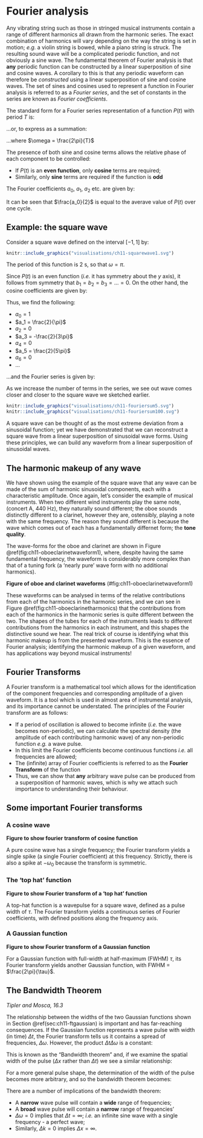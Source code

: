 
# Fourier analysis {#sec:ch11-fourieranalysis}

Any vibrating string such as those in stringed musical instruments contain a range of different harmonics all drawn from the harmonic series.  The exact combination of harmonics will vary depending on the way the string is set in motion; *e.g.* a violin string is bowed, while a piano string is struck.  The resulting sound wave will be a complicated periodic function, and not obviously a sine wave.  The fundamental theorem of Fourier analysis is that **any** periodic function can be constructed by a linear superposition of sine and cosine waves.  A corollary to this is that any periodic waveform can therefore be *constructed* using a linear superposition of sine and cosine waves.  The set of sines and cosines used to represent a function in Fourier analysis is referred to as a *Fourier series*, and the set of constants in the series are known as *Fourier coefficients*.

The standard form for a Fourier series representation of a function $P(t)$ with period $T$ is:

\begin{equation}
\begin{array}{rclcl}
P(t) = \dfrac{1}{2}a_0 & +& a_1 \cos \omega t &+& b_1 \sin \omega t \\
                      & + &a_2 \cos 2\omega t &+& b_2 \sin 2\omega t \\
                      & +& a_3 \cos 3\omega t &+& b_3 \sin 3\omega t \\
\end{array}
\end{equation}

...or, to express as a summation:

\begin{equation}
P(t) = \frac{1}{2}a_{0} + \sum_{n=1}^{\infty}\left(a_{n}\cos n\omega t + b_{n}\sin n\omega t\right)
\end{equation}

...where $\omega = \frac{2\pi}{T}$

The presence of both sine and cosine terms allows the relative phase of each component to be controlled:

* If $P(t)$ is an **even function**, only **cosine** terms are required;
* Similarly, only **sine** terms are required if the function is **odd**

The Fourier coefficients $a_0$, $a_1$, $a_2$ etc. are given by:

\begin{equation}
a_n = \frac{2}{T} \int_{-\frac{T}{2}}^{\frac{T}{2}} P(t) \cos n \omega t ~\mathrm{d}t \quad n = 0,1,2,3 \dots
\end{equation}

\begin{equation}
b_n = \frac{2}{T} \int_{-\frac{T}{2}}^{\frac{T}{2}} P(t) \sin n \omega t ~\mathrm{d}t \quad n = 0,1,2,3 \dots
\end{equation}

It can be seen that $\frac{a_0}{2}$ is equal to the averave value of $P(t)$ over one cycle.

## Example: the square wave {#sec:ch11-squarewave}

Consider a square wave defined on the interval $\left[-1,1 \right]$ by:

\begin{equation}
P(t) = \left\{ \begin{array}{rl} 1 & -\frac{1}{2} \leq t \leq \frac{1}{2} \\ 0 & \textsf{elsewhere} \end{array} \right.
\end{equation}

```r
knitr::include_graphics("visualisations/ch11-squarewave1.svg")
```

The period of this function is 2 s, so that $\omega = \pi$.

Since $P(t)$ is an even function (*i.e.* it has symmetry about the $y$ axis), it follows from symmetry that $b_1 = b_2 = b_3 = \dots = 0$.  On the other hand, the cosine coefficients are given by:

\begin{equation}
\begin{array}{rcl}
a_0 &=& \displaystyle{\int_{-1}^{1}} P(t) \cos 0 \mathrm{d}t = \displaystyle{\int_{-\frac{1}{2}}^{\frac{1}{2}}} \mathrm{d}t = 1 \\
a_n &=& \displaystyle{\int_{-1}^{1}} P(t) \cos n \pi t \mathrm{d}t \\
    &=& \displaystyle{\int_{-\frac{1}{2}}^{\frac{1}{2}}} P(t) \cos n \pi t \mathrm{d}t \\
    &=& \dfrac{2}{n\pi} \sin \left( \frac{n\pi}{2} \right) \quad n = 1, 2, 3, \dots
\end{array}
\end{equation}

Thus, we find the following: 

* $a_0 = 1$
* $a_1 = \frac{2}{\pi}$
* $a_2 = 0$
* $a_3 = -\frac{2}{3\pi}$
* $a_4 = 0$
* $a_5 = \frac{2}{5\pi}$
* $a_6 = 0$
* $\dots$

...and the Fourier series is given by:

\begin{equation}
P(t) = \frac{1}{2} + \frac{2}{\pi}\left(\cos\pi t - \frac{\cos3\pi t}{3} + \frac{\cos5\pi t}{5} -\ldots\right)
\end{equation}

As we increase the number of terms in the series, we see out wave comes closer and closer to the square wave we sketched earlier.

```r
knitr::include_graphics("visualisations/ch11-fouriersum5.svg")
knitr::include_graphics("visualisations/ch11-fouriersum100.svg")
```
A square wave can be thought of as the most extreme deviation from a sinusoidal function; yet we have demonstrated that we can reconstruct a square wave from a linear superposition of sinusoidal wave forms.  Using these principles, we can build any waveform from a linear superposition of sinusoidal waves.

## The harmonic makeup of any wave {#sec:ch11-harmonicwavemakeup1}

We have shown using the example of the square wave that any wave can be made of the sum of harmonic sinusoidal components, each with a characteristic amplitude. Once again, let's consider the example of musical instruments. When two different wind instruments play the same note, (concert A, 440 Hz), they naturally sound different; the oboe sounds distinctly different to a clarinet, however they are, ostensibly, playing a note with the same frequency.  The reason they sound different is because the wave which comes out of each has a fundamentally differnet form; the **tone quality**.

The wave-forms for the oboe and clarinet are shown in Figure \@ref(fig:ch11-oboeclarinetwaveform1), where, despite having the same fundamental frequency, the waveform is considerably more complex than that of a tuning fork (a 'nearly pure' wave form with no additional harmonics).

**Figure of oboe and clarinet waveforms**
(\#fig:ch11-oboeclarinetwaveform1)

These waveforms can be analysed in terms of the relative contributions from each of the harmonics in the harmonic series, and we can see in Figure \@ref(fig:ch11-oboeclarinetharmonics) that the contributions from each of the harmonics in the harmonic series is quite different between the two.  The shapes of the tubes for each of the instruments leads to different contributions from the harmonics in each instrument, and this shapes the distinctive sound we hear.  The real trick of course is identifying what this harmonic makeup is from the presented waveform.  This is the essence of Fourier analysis; identifying the harmonic makeup of a given waveform, and has applications way beyond musical instruments!

## Fourier Transforms {#sec:ch11-fouriertransforms}

A Fourier transform is a mathematical tool which allows for the identification of the component frequencies and corresponding amplitude of a given waveform. It is a tool which is used in almost area of instrumental analysis, and its importance cannot be understated.  The principles of the Fourier transform are as follows:

* If a period of oscillation is allowed to become infinite (*i.e.* the wave becomes non-periodic), we can calculate the spectral density (the amplitude of each contributing harmonic wave) of any non-periodic function *e.g.* a wave pulse.
* In this limit the Fourier coefficients become continuous functions *i.e.* all frequencies are allowed;
* The (infinite) array of Fourier coefficients is referred to as the **Fourier Transform** of the function
* Thus, we can show that **any** arbitrary wave pulse can be produced from a superposition of harmonic waves, which is why we attach such importance to understanding their behaviour.

## Some important Fourier transforms {#sec:ch11-importantfouriertransforms}

### A cosine wave {#sec:ch11-ftcosine}

**Figure to show fourier transform of cosine function**

A pure cosine wave has a single frequency; the Fourier transform yields a single spike (a single Fourier coefficient) at this frequency.  Strictly, there is also a spike at $-\omega_0$ because the transform is symmetric.

### The 'top hat' function {#sec:ch11-fttophat}

**Figure to show Fourier transform of a 'top hat' function**

A top-hat function is a wavepulse for a square wave, defined as a pulse width of $\tau$. The Fourier transform yields a continuous series of Fourier coefficients, with defined positions along the frequency axis.

### A Gaussian function {#sec:ch11-ftgaussian}

**Figure to show Fourier transform of a Gaussian function**

For a Gaussian function with full-width at half-maximum (FWHM) $\tau$, its Fourier transform yields another Gaussian function, with FWHM = $\frac{2\pi}{\tau}$.

## The Bandwidth Theorem {#sec:ch11-bandwidththeorem}
*Tipler and Mosca, 16.3*

The relationship between the widths of the two Gaussian functions shown in Section \@ref(sec:ch11-ftgaussian) is important and has far-reaching consequences.  If the Gaussian function represents a wave pulse with width (in time) $\Delta t$, the Fourier transform tells us it contains a spread of frequencies, $\Delta \omega$.  However, the product $\Delta t \Delta \omega$ is a constant:

\begin{equation}
\Delta t \Delta \omega = 2\pi
\end{equation}

This is known as the "Bandwidth theorem" and, if we examine the spatial width of the pulse ($\Delta x$ rather than $\Delta t$) we see a similar relationship:

\begin{equation}
\Delta x \Delta k = 2\pi
\end{equation}

For a more general pulse shape, the determination of the width of the pulse becomes more arbitrary, and so the bandwidth theorem becomes:

\begin{equation}
\Delta t \Delta \omega \approx 2\pi \quad \textsf{and} \quad \Delta x \Delta k \approx 2\pi
\end{equation}

There are a number of implications of the bandwidth theorem:

* A **narrow** wave pulse will contain a **wide** range of frequencies;
* A **broad** wave pulse will contain a **narrow** range of frequencies'
* $\Delta \omega = 0$ implies that $\Delta t = \infty$; *i.e.* an infinite sine wave with a single frequency - a perfect wave;
* Similarly, $\Delta k = 0$ implies $\Delta x = \infty$.
